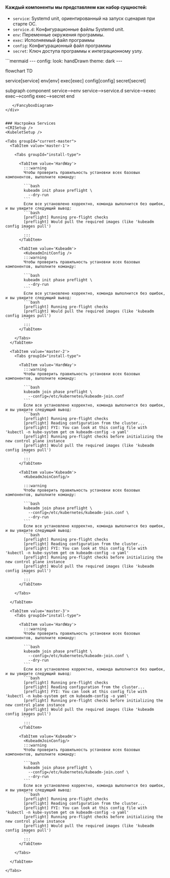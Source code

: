 



#### Каждый компоненты мы представляем как набор сущностей:
- `service`: Systemd unit, ориентированный на запуск сценария при старте ОС.
- `service.d`: Конфигурационные файлы Systemd unit.
- `env`: Переменные окружения программы.
- `exec`: Исполняемый файл программы
- `config`: Конфигурационный файл программы
- `secret`: Ключ доступа программы к интеграционному узлу.

<div className="center">
  <FancyboxDiagram>
```mermaid
---
config:
  look: handDrawn
  theme: dark  
---

flowchart TD

  service[service]
  env[env]
  exec[exec]
  config[config]
  secret[secret]

  subgraph component
   service-->env
   service-->service.d
   service-->exec
   exec-->config
   exec-->secret
  end

```
   </FancyboxDiagram>
</div>


### Настройка Services
<CRISetup />
<KubeletSetup />

<Tabs groupId="current-master">
  <TabItem value='master-1'>

    <Tabs groupId="install-type">

      <TabItem value='HardWay'>
        :::warning
        Чтобы проверить правильность установки всех базовых компонентов, выполните команду:

        ```bash
        kubeadm init phase preflight \
          --dry-run
        ```
        Если все установлено корректно, команда выполнится без ошибок, и вы увидите следующий вывод:
        ```bash
        [preflight] Running pre-flight checks
        [preflight] Would pull the required images (like 'kubeadm config images pull')
        ```
        :::
      </TabItem>

      <TabItem value='Kubeadm'>
        <KubeadmInitConfig />
        :::warning
        Чтобы проверить правильность установки всех базовых компонентов, выполните команду:

        ```bash
        kubeadm init phase preflight \
          --dry-run
        ```
        Если все установлено корректно, команда выполнится без ошибок, и вы увидите следующий вывод:
        ```bash
        [preflight] Running pre-flight checks
        [preflight] Would pull the required images (like 'kubeadm config images pull')
        ```
        :::
      </TabItem>

    </Tabs>
  </TabItem>

  <TabItem value='master-2'>
    <Tabs groupId="install-type">

      <TabItem value='HardWay'>
        :::warning
        Чтобы проверить правильность установки всех базовых компонентов, выполните команду:

        ```bash
        kubeadm join phase preflight \
          --config=/etc/kubernetes/kubeadm-join.conf
        ```
        Если все установлено корректно, команда выполнится без ошибок, и вы увидите следующий вывод:
        ```bash
        [preflight] Running pre-flight checks
        [preflight] Reading configuration from the cluster...
        [preflight] FYI: You can look at this config file with 'kubectl -n kube-system get cm kubeadm-config -o yaml'
        [preflight] Running pre-flight checks before initializing the new control plane instance
        [preflight] Would pull the required images (like 'kubeadm config images pull')
        ```
        :::
      </TabItem>

      <TabItem value='Kubeadm'>
        <KubeadmJoinConfig/>

        :::warning
        Чтобы проверить правильность установки всех базовых компонентов, выполните команду:

        ```bash
        kubeadm join phase preflight \
          --config=/etc/kubernetes/kubeadm-join.conf \
          --dry-run
        ```
        Если все установлено корректно, команда выполнится без ошибок, и вы увидите следующий вывод:
        ```bash
        [preflight] Running pre-flight checks
        [preflight] Reading configuration from the cluster...
        [preflight] FYI: You can look at this config file with 'kubectl -n kube-system get cm kubeadm-config -o yaml'
        [preflight] Running pre-flight checks before initializing the new control plane instance
        [preflight] Would pull the required images (like 'kubeadm config images pull')
        ```
        :::
      </TabItem>

    </Tabs>

  </TabItem>

  <TabItem value='master-3'>
    <Tabs groupId="install-type">

      <TabItem value='HardWay'>
        :::warning
        Чтобы проверить правильность установки всех базовых компонентов, выполните команду:

        ```bash
        kubeadm join phase preflight \
          --config=/etc/kubernetes/kubeadm-join.conf \
          --dry-run
        ```
        Если все установлено корректно, команда выполнится без ошибок, и вы увидите следующий вывод:
        ```bash
        [preflight] Running pre-flight checks
        [preflight] Reading configuration from the cluster...
        [preflight] FYI: You can look at this config file with 'kubectl -n kube-system get cm kubeadm-config -o yaml'
        [preflight] Running pre-flight checks before initializing the new control plane instance
        [preflight] Would pull the required images (like 'kubeadm config images pull')
        ```
        :::
      </TabItem>
      
      <TabItem value='Kubeadm'>
        <KubeadmJoinConfig/>
        :::warning
        Чтобы проверить правильность установки всех базовых компонентов, выполните команду:

        ```bash
        kubeadm join phase preflight \
          --config=/etc/kubernetes/kubeadm-join.conf \
          --dry-run
        ```
        Если все установлено корректно, команда выполнится без ошибок, и вы увидите следующий вывод:
        ```bash
        [preflight] Running pre-flight checks
        [preflight] Reading configuration from the cluster...
        [preflight] FYI: You can look at this config file with 'kubectl -n kube-system get cm kubeadm-config -o yaml'
        [preflight] Running pre-flight checks before initializing the new control plane instance
        [preflight] Would pull the required images (like 'kubeadm config images pull')
        ```
        :::
      </TabItem>

    </Tabs>

  </TabItem>

</Tabs>
